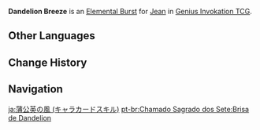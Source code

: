 {{About|the Character Card Skill for [[Genius Invokation TCG]]|the Playable Character Talent|Dandelion Breeze}}
{{Genius Invokation TCG Skill Infobox
|title      = Dandelion Breeze
|image      = Dandelion Breeze Character Card Skill.png
|type       = Elemental Burst
|character  = Jean
|element    = Anemo
|matching   = 4
|energy     = 2
|effect     = Heals all your characters for 2 HP, summons 1 '''[[Dandelion Field]]'''.<br><br>{{TCG Summon|Dandelion Field}}
|order      = 3
}}
'''Dandelion Breeze''' is an [[Character Card Elemental Burst|Elemental Burst]] for [[Jean (Character Card)|Jean]] in [[Genius Invokation TCG]].

==Other Languages==
{{Other Languages|Transclude=Dandelion Breeze}}

==Change History==
{{Change History|3.3}}

==Navigation==
{{Genius Invokation TCG Skill Navbox|Jean}}

[[ja:蒲公英の風 (キャラカードスキル)]]
[[pt-br:Chamado Sagrado dos Sete:Brisa de Dandelion]]